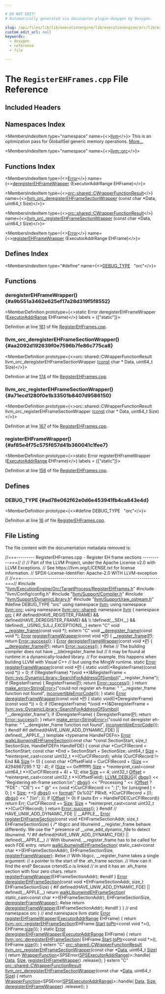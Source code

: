 ```yaml
---

# DO NOT EDIT!
# Automatically generated via docusaurus-plugin-doxygen by Doxygen.

slug: /api/files/lib/lib/executionengine/lib/executionengine/orc/lib/executionengine/orc/targetprocess/registerehframes-cpp
custom_edit_url: null
keywords:
  - doxygen
  - reference
  - file

---
```





# The `RegisterEHFrames.cpp` File Reference

<DoxygenPage pluginConfig={pluginConfig}>



## Included Headers

<IncludesList>
<IncludesListItem
  filePath="llvm/ExecutionEngine/Orc/TargetProcess/RegisterEHFrames.h"
  permalink="/docs/api/files/include/include/llvm/include/llvm/executionengine/include/llvm/executionengine/orc/include/llvm/executionengine/orc/targetprocess/registerehframes-h"
  isLocal="true" />
<IncludesListItem
  filePath="llvm/Config/config.h"
  permalink=""
  isLocal="true" />
<IncludesListItem
  filePath="llvm/Support/Compiler.h"
  permalink="/docs/api/files/include/include/llvm/include/llvm/support/compiler-h"
  isLocal="true" />
<IncludesListItem
  filePath="llvm/Support/DynamicLibrary.h"
  permalink="/docs/api/files/include/include/llvm/include/llvm/support/dynamiclibrary-h"
  isLocal="true" />
<IncludesListItem
  filePath="llvm/Support/raw_ostream.h"
  permalink="/docs/api/files/include/include/llvm/include/llvm/support/raw-ostream-h"
  isLocal="true" />
</IncludesList>

## Namespaces Index

<MembersIndex>

<MembersIndexItem
  type="namespace"
  name={<><a href="/docs/api/namespaces/llvm">llvm</a></>}>
This is an optimization pass for GlobalISel generic memory operations. <a href="/docs/api/namespaces/llvm/#details">More...</a>
</MembersIndexItem>

<MembersIndexItem
  type="namespace"
  name={<><a href="/docs/api/namespaces/llvm/orc">llvm::orc</a></>}>
</MembersIndexItem>

</MembersIndex>

## Functions Index

<MembersIndex>

<MembersIndexItem
  type={<><a href="/docs/api/classes/llvm/error">Error</a></>}
  name={<><a href="#a9b551a3462e625ef17a28d319f5f8552">deregisterEHFrameWrapper</a> (ExecutorAddrRange EHFrame)</>}>
</MembersIndexItem>

<MembersIndexItem
  type={<><a href="/docs/api/structs/llvm/orc/shared/cwrapperfunctionresult">orc::shared::CWrapperFunctionResult</a></>}
  name={<><a href="#aa2092d192639f0e7596b7fe86c775ca8">llvm&#95;orc&#95;deregisterEHFrameSectionWrapper</a> (const char &#42;Data, uint64&#95;t Size)</>}>
</MembersIndexItem>

<MembersIndexItem
  type={<><a href="/docs/api/structs/llvm/orc/shared/cwrapperfunctionresult">orc::shared::CWrapperFunctionResult</a></>}
  name={<><a href="#a71ecd1280f0e1b33501b8407d9586150">llvm&#95;orc&#95;registerEHFrameSectionWrapper</a> (const char &#42;Data, uint64&#95;t Size)</>}>
</MembersIndexItem>

<MembersIndexItem
  type={<><a href="/docs/api/classes/llvm/error">Error</a></>}
  name={<><a href="#af85e4f75c575f657d41b360041c1fee7">registerEHFrameWrapper</a> (ExecutorAddrRange EHFrame)</>}>
</MembersIndexItem>

</MembersIndex>

## Defines Index

<MembersIndex>

<MembersIndexItem
  type="#define"
  name={<><a href="#ad78e062f62e0d6e453941fb4ca843e4d">DEBUG&#95;TYPE</a>&nbsp;&nbsp;&nbsp;&quot;orc&quot;</>}>
</MembersIndexItem>

</MembersIndex>


<SectionDefinition>

## Functions

### deregisterEHFrameWrapper() {#a9b551a3462e625ef17a28d319f5f8552}

<MemberDefinition
  prototype={<>static Error deregisterEHFrameWrapper (<a href="/docs/api/structs/llvm/orc/executoraddrrange">ExecutorAddrRange</a> EHFrame)</>}
  labels = {["static"]}>

Definition at line <a href="#l00161">161</a> of file <a href="/docs/api/files/lib/lib/executionengine/lib/executionengine/orc/lib/executionengine/orc/targetprocess/registerehframes-cpp">RegisterEHFrames.cpp</a>.
</MemberDefinition>

### llvm&#95;orc&#95;deregisterEHFrameSectionWrapper() {#aa2092d192639f0e7596b7fe86c775ca8}

<MemberDefinition
  prototype={<>orc::shared::CWrapperFunctionResult llvm&#95;orc&#95;deregisterEHFrameSectionWrapper (<a href="/docs/api/files/lib/lib/target/lib/target/aarch64/aarch64promoteconstant-cpp/#a90f8350fecae261c25be85d38b451bff">const</a> char &#42; Data, uint64&#95;t Size)</>}>

Definition at line <a href="#l00174">174</a> of file <a href="/docs/api/files/lib/lib/executionengine/lib/executionengine/orc/lib/executionengine/orc/targetprocess/registerehframes-cpp">RegisterEHFrames.cpp</a>.
</MemberDefinition>

### llvm&#95;orc&#95;registerEHFrameSectionWrapper() {#a71ecd1280f0e1b33501b8407d9586150}

<MemberDefinition
  prototype={<>orc::shared::CWrapperFunctionResult llvm&#95;orc&#95;registerEHFrameSectionWrapper (<a href="/docs/api/files/lib/lib/target/lib/target/aarch64/aarch64promoteconstant-cpp/#a90f8350fecae261c25be85d38b451bff">const</a> char &#42; Data, uint64&#95;t Size)</>}>

Definition at line <a href="#l00167">167</a> of file <a href="/docs/api/files/lib/lib/executionengine/lib/executionengine/orc/lib/executionengine/orc/targetprocess/registerehframes-cpp">RegisterEHFrames.cpp</a>.
</MemberDefinition>

### registerEHFrameWrapper() {#af85e4f75c575f657d41b360041c1fee7}

<MemberDefinition
  prototype={<>static Error registerEHFrameWrapper (<a href="/docs/api/structs/llvm/orc/executoraddrrange">ExecutorAddrRange</a> EHFrame)</>}
  labels = {["static"]}>

Definition at line <a href="#l00156">156</a> of file <a href="/docs/api/files/lib/lib/executionengine/lib/executionengine/orc/lib/executionengine/orc/targetprocess/registerehframes-cpp">RegisterEHFrames.cpp</a>.
</MemberDefinition>

</SectionDefinition>

<SectionDefinition>

## Defines

### DEBUG&#95;TYPE {#ad78e062f62e0d6e453941fb4ca843e4d}

<MemberDefinition
  prototype={<>#define DEBUG&#95;TYPE&nbsp;&nbsp;&nbsp;&quot;orc&quot;</>}>

Definition at line <a href="#l00016">16</a> of file <a href="/docs/api/files/lib/lib/executionengine/lib/executionengine/orc/lib/executionengine/orc/targetprocess/registerehframes-cpp">RegisterEHFrames.cpp</a>.
</MemberDefinition>

</SectionDefinition>

## File Listing

The file content with the documentation metadata removed is:

<ProgramListing>

<Link id="l00001" /><CodeLine lineNumber="1"><Highlight kind="comment">//===--------- RegisterEHFrames.cpp - Register EH frame sections ----------===//</Highlight><Highlight kind="normal"></Highlight></CodeLine>
<Link id="l00002" /><CodeLine lineNumber="2"><Highlight kind="normal"></Highlight><Highlight kind="comment">//</Highlight><Highlight kind="normal"></Highlight></CodeLine>
<Link id="l00003" /><CodeLine lineNumber="3"><Highlight kind="normal"></Highlight><Highlight kind="comment">// Part of the LLVM Project, under the Apache License v2.0 with LLVM Exceptions.</Highlight><Highlight kind="normal"></Highlight></CodeLine>
<Link id="l00004" /><CodeLine lineNumber="4"><Highlight kind="normal"></Highlight><Highlight kind="comment">// See https://llvm.org/LICENSE.txt for license information.</Highlight><Highlight kind="normal"></Highlight></CodeLine>
<Link id="l00005" /><CodeLine lineNumber="5"><Highlight kind="normal"></Highlight><Highlight kind="comment">// SPDX-License-Identifier: Apache-2.0 WITH LLVM-exception</Highlight><Highlight kind="normal"></Highlight></CodeLine>
<Link id="l00006" /><CodeLine lineNumber="6"><Highlight kind="normal"></Highlight><Highlight kind="comment">//</Highlight><Highlight kind="normal"></Highlight></CodeLine>
<Link id="l00007" /><CodeLine lineNumber="7"><Highlight kind="normal"></Highlight><Highlight kind="comment">//===----------------------------------------------------------------------===//</Highlight><Highlight kind="normal"></Highlight></CodeLine>
<Link id="l00008" /><CodeLine lineNumber="8"><Highlight kind="normal"></Highlight></CodeLine>
<Link id="l00009" /><CodeLine lineNumber="9"><Highlight kind="normal"></Highlight><Highlight kind="preprocessor">#include &quot;<a href="/docs/api/files/include/include/llvm/include/llvm/executionengine/include/llvm/executionengine/orc/include/llvm/executionengine/orc/targetprocess/registerehframes-h">llvm/ExecutionEngine/Orc/TargetProcess/RegisterEHFrames.h</a>&quot;</Highlight><Highlight kind="normal"></Highlight></CodeLine>
<Link id="l00010" /><CodeLine lineNumber="10"><Highlight kind="normal"></Highlight></CodeLine>
<Link id="l00011" /><CodeLine lineNumber="11"><Highlight kind="normal"></Highlight><Highlight kind="preprocessor">#include &quot;llvm/Config/config.h&quot;</Highlight><Highlight kind="normal"></Highlight></CodeLine>
<Link id="l00012" /><CodeLine lineNumber="12"><Highlight kind="normal"></Highlight><Highlight kind="preprocessor">#include &quot;<a href="/docs/api/files/include/include/llvm/include/llvm/support/compiler-h">llvm/Support/Compiler.h</a>&quot;</Highlight><Highlight kind="normal"></Highlight></CodeLine>
<Link id="l00013" /><CodeLine lineNumber="13"><Highlight kind="normal"></Highlight><Highlight kind="preprocessor">#include &quot;<a href="/docs/api/files/include/include/llvm/include/llvm/support/dynamiclibrary-h">llvm/Support/DynamicLibrary.h</a>&quot;</Highlight><Highlight kind="normal"></Highlight></CodeLine>
<Link id="l00014" /><CodeLine lineNumber="14"><Highlight kind="normal"></Highlight><Highlight kind="preprocessor">#include &quot;<a href="/docs/api/files/include/include/llvm/include/llvm/support/raw-ostream-h">llvm/Support/raw&#95;ostream.h</a>&quot;</Highlight><Highlight kind="normal"></Highlight></CodeLine>
<Link id="l00015" /><CodeLine lineNumber="15"><Highlight kind="normal"></Highlight></CodeLine>
<Link id="l00016" /><CodeLine lineNumber="16" lineLink="#ad78e062f62e0d6e453941fb4ca843e4d"><Highlight kind="normal"></Highlight><Highlight kind="preprocessor">#define DEBUG&#95;TYPE &quot;orc&quot;</Highlight><Highlight kind="normal"></Highlight></CodeLine>
<Link id="l00017" /><CodeLine lineNumber="17"><Highlight kind="normal"></Highlight></CodeLine>
<Link id="l00018" /><CodeLine lineNumber="18"><Highlight kind="normal"></Highlight><Highlight kind="keyword">using namespace </Highlight><Highlight kind="normal"><a href="/docs/api/namespaces/llvm">llvm</a>;</Highlight></CodeLine>
<Link id="l00019" /><CodeLine lineNumber="19"><Highlight kind="normal"></Highlight><Highlight kind="keyword">using namespace </Highlight><Highlight kind="normal"><a href="/docs/api/namespaces/llvm/orc">llvm::orc</a>;</Highlight></CodeLine>
<Link id="l00020" /><CodeLine lineNumber="20"><Highlight kind="normal"></Highlight><Highlight kind="keyword">using namespace </Highlight><Highlight kind="normal"><a href="/docs/api/namespaces/llvm/orc/shared">llvm::orc::shared</a>;</Highlight></CodeLine>
<Link id="l00021" /><CodeLine lineNumber="21"><Highlight kind="normal"></Highlight></CodeLine>
<Link id="l00022" /><CodeLine lineNumber="22"><Highlight kind="normal"></Highlight><Highlight kind="keyword">namespace </Highlight><Highlight kind="normal"><a href="/docs/api/namespaces/llvm">llvm</a> &#123;</Highlight></CodeLine>
<Link id="l00023" /><CodeLine lineNumber="23"><Highlight kind="normal"></Highlight><Highlight kind="keyword">namespace </Highlight><Highlight kind="normal"><a href="/docs/api/namespaces/llvm/orc">orc</a> &#123;</Highlight></CodeLine>
<Link id="l00024" /><CodeLine lineNumber="24"><Highlight kind="normal"></Highlight></CodeLine>
<Link id="l00025" /><CodeLine lineNumber="25"><Highlight kind="normal"></Highlight><Highlight kind="preprocessor">#if defined(HAVE&#95;REGISTER&#95;FRAME) &amp;&amp; defined(HAVE&#95;DEREGISTER&#95;FRAME) &amp;&amp;          \\</Highlight></CodeLine>
<Link id="l00026" /><CodeLine lineNumber="26"><Highlight kind="preprocessor">    !defined(&#95;&#95;SEH&#95;&#95;) &amp;&amp; !defined(&#95;&#95;USING&#95;SJLJ&#95;EXCEPTIONS&#95;&#95;)</Highlight><Highlight kind="normal"></Highlight></CodeLine>
<Link id="l00027" /><CodeLine lineNumber="27"><Highlight kind="normal"></Highlight></CodeLine>
<Link id="l00028" /><CodeLine lineNumber="28" lineLink="/docs/api/namespaces/llvm/orc/#abdc9f2920f7f6073bba2802ca623a60a"><Highlight kind="normal"></Highlight><Highlight kind="keyword">extern</Highlight><Highlight kind="normal"> </Highlight><Highlight kind="stringliteral">&quot;C&quot;</Highlight><Highlight kind="normal"> </Highlight><Highlight kind="keywordtype">void</Highlight><Highlight kind="normal"> <a href="/docs/api/namespaces/llvm/orc/#abdc9f2920f7f6073bba2802ca623a60a">&#95;&#95;register&#95;frame</a>(</Highlight><Highlight kind="keyword">const</Highlight><Highlight kind="normal"> </Highlight><Highlight kind="keywordtype">void</Highlight><Highlight kind="normal"> &#42;);</Highlight></CodeLine>
<Link id="l00029" /><CodeLine lineNumber="29" lineLink="/docs/api/namespaces/llvm/orc/#a4d6128f82443a98e5457c0aec5a5965a"><Highlight kind="normal"></Highlight><Highlight kind="keyword">extern</Highlight><Highlight kind="normal"> </Highlight><Highlight kind="stringliteral">&quot;C&quot;</Highlight><Highlight kind="normal"> </Highlight><Highlight kind="keywordtype">void</Highlight><Highlight kind="normal"> <a href="/docs/api/namespaces/llvm/orc/#a4d6128f82443a98e5457c0aec5a5965a">&#95;&#95;deregister&#95;frame</a>(</Highlight><Highlight kind="keyword">const</Highlight><Highlight kind="normal"> </Highlight><Highlight kind="keywordtype">void</Highlight><Highlight kind="normal"> &#42;);</Highlight></CodeLine>
<Link id="l00030" /><CodeLine lineNumber="30"><Highlight kind="normal"></Highlight></CodeLine>
<Link id="l00031" /><CodeLine lineNumber="31" lineLink="/docs/api/namespaces/llvm/orc/#a12f4e6d052ec7149056449a4476d6e0d"><Highlight kind="normal"><a href="/docs/api/classes/llvm/error">Error</a> <a href="/docs/api/namespaces/llvm/orc/#a12f4e6d052ec7149056449a4476d6e0d">registerFrameWrapper</a>(</Highlight><Highlight kind="keyword">const</Highlight><Highlight kind="normal"> </Highlight><Highlight kind="keywordtype">void</Highlight><Highlight kind="normal"> &#42;<a href="/docs/api/files/lib/lib/option/option-cpp/#a04665169063c8ca1f2ea96c27fc7c2b2">P</a>) &#123;</Highlight></CodeLine>
<Link id="l00032" /><CodeLine lineNumber="32"><Highlight kind="normal">  <a href="/docs/api/namespaces/llvm/orc/#abdc9f2920f7f6073bba2802ca623a60a">&#95;&#95;register&#95;frame</a>(<a href="/docs/api/files/lib/lib/option/option-cpp/#a04665169063c8ca1f2ea96c27fc7c2b2">P</a>);</Highlight></CodeLine>
<Link id="l00033" /><CodeLine lineNumber="33"><Highlight kind="normal">  </Highlight><Highlight kind="keywordflow">return</Highlight><Highlight kind="normal"> <a href="/docs/api/classes/llvm/error/#a4dfd0813c3d0e0a30439b5a3e9196b59">Error::success</a>();</Highlight></CodeLine>
<Link id="l00034" /><CodeLine lineNumber="34"><Highlight kind="normal">&#125;</Highlight></CodeLine>
<Link id="l00035" /><CodeLine lineNumber="35"><Highlight kind="normal"></Highlight></CodeLine>
<Link id="l00036" /><CodeLine lineNumber="36" lineLink="/docs/api/namespaces/llvm/orc/#ac8aa9bd7dd3e90caa3b167ee0e2f736b"><Highlight kind="normal"><a href="/docs/api/classes/llvm/error">Error</a> <a href="/docs/api/namespaces/llvm/orc/#ac8aa9bd7dd3e90caa3b167ee0e2f736b">deregisterFrameWrapper</a>(</Highlight><Highlight kind="keyword">const</Highlight><Highlight kind="normal"> </Highlight><Highlight kind="keywordtype">void</Highlight><Highlight kind="normal"> &#42;<a href="/docs/api/files/lib/lib/option/option-cpp/#a04665169063c8ca1f2ea96c27fc7c2b2">P</a>) &#123;</Highlight></CodeLine>
<Link id="l00037" /><CodeLine lineNumber="37"><Highlight kind="normal">  <a href="/docs/api/namespaces/llvm/orc/#a4d6128f82443a98e5457c0aec5a5965a">&#95;&#95;deregister&#95;frame</a>(<a href="/docs/api/files/lib/lib/option/option-cpp/#a04665169063c8ca1f2ea96c27fc7c2b2">P</a>);</Highlight></CodeLine>
<Link id="l00038" /><CodeLine lineNumber="38"><Highlight kind="normal">  </Highlight><Highlight kind="keywordflow">return</Highlight><Highlight kind="normal"> <a href="/docs/api/classes/llvm/error/#a4dfd0813c3d0e0a30439b5a3e9196b59">Error::success</a>();</Highlight></CodeLine>
<Link id="l00039" /><CodeLine lineNumber="39"><Highlight kind="normal">&#125;</Highlight></CodeLine>
<Link id="l00040" /><CodeLine lineNumber="40"><Highlight kind="normal"></Highlight></CodeLine>
<Link id="l00041" /><CodeLine lineNumber="41"><Highlight kind="normal"></Highlight><Highlight kind="preprocessor">#else</Highlight><Highlight kind="normal"></Highlight></CodeLine>
<Link id="l00042" /><CodeLine lineNumber="42"><Highlight kind="normal"></Highlight></CodeLine>
<Link id="l00043" /><CodeLine lineNumber="43"><Highlight kind="normal"></Highlight><Highlight kind="comment">// The building compiler does not have &#95;&#95;(de)register&#95;frame but</Highlight><Highlight kind="normal"></Highlight></CodeLine>
<Link id="l00044" /><CodeLine lineNumber="44"><Highlight kind="normal"></Highlight><Highlight kind="comment">// it may be found at runtime in a dynamically-loaded library.</Highlight><Highlight kind="normal"></Highlight></CodeLine>
<Link id="l00045" /><CodeLine lineNumber="45"><Highlight kind="normal"></Highlight><Highlight kind="comment">// For example, this happens when building LLVM with Visual C++</Highlight><Highlight kind="normal"></Highlight></CodeLine>
<Link id="l00046" /><CodeLine lineNumber="46"><Highlight kind="normal"></Highlight><Highlight kind="comment">// but using the MingW runtime.</Highlight><Highlight kind="normal"></Highlight></CodeLine>
<Link id="l00047" /><CodeLine lineNumber="47"><Highlight kind="normal"></Highlight><Highlight kind="keyword">static</Highlight><Highlight kind="normal"> <a href="/docs/api/classes/llvm/error">Error</a> <a href="/docs/api/namespaces/llvm/orc/#a12f4e6d052ec7149056449a4476d6e0d">registerFrameWrapper</a>(</Highlight><Highlight kind="keyword">const</Highlight><Highlight kind="normal"> </Highlight><Highlight kind="keywordtype">void</Highlight><Highlight kind="normal"> &#42;<a href="/docs/api/files/lib/lib/option/option-cpp/#a04665169063c8ca1f2ea96c27fc7c2b2">P</a>) &#123;</Highlight></CodeLine>
<Link id="l00048" /><CodeLine lineNumber="48"><Highlight kind="normal">  </Highlight><Highlight kind="keyword">static</Highlight><Highlight kind="normal"> void((&#42;RegisterFrame)(</Highlight><Highlight kind="keyword">const</Highlight><Highlight kind="normal"> </Highlight><Highlight kind="keywordtype">void</Highlight><Highlight kind="normal"> &#42;)) = 0;</Highlight></CodeLine>
<Link id="l00049" /><CodeLine lineNumber="49"><Highlight kind="normal"></Highlight></CodeLine>
<Link id="l00050" /><CodeLine lineNumber="50"><Highlight kind="normal">  </Highlight><Highlight kind="keywordflow">if</Highlight><Highlight kind="normal"> (!RegisterFrame)</Highlight></CodeLine>
<Link id="l00051" /><CodeLine lineNumber="51"><Highlight kind="normal">    &#42;(</Highlight><Highlight kind="keywordtype">void</Highlight><Highlight kind="normal"> &#42;&#42;)&amp;RegisterFrame =</Highlight></CodeLine>
<Link id="l00052" /><CodeLine lineNumber="52"><Highlight kind="normal">        <a href="/docs/api/classes/llvm/sys/dynamiclibrary/#ae003d16a33e81b88943d3e3aa179fcc4">llvm::sys::DynamicLibrary::SearchForAddressOfSymbol</a>(</Highlight><Highlight kind="stringliteral">&quot;&#95;&#95;register&#95;frame&quot;</Highlight><Highlight kind="normal">);</Highlight></CodeLine>
<Link id="l00053" /><CodeLine lineNumber="53"><Highlight kind="normal"></Highlight></CodeLine>
<Link id="l00054" /><CodeLine lineNumber="54"><Highlight kind="normal">  </Highlight><Highlight kind="keywordflow">if</Highlight><Highlight kind="normal"> (RegisterFrame) &#123;</Highlight></CodeLine>
<Link id="l00055" /><CodeLine lineNumber="55"><Highlight kind="normal">    RegisterFrame(<a href="/docs/api/files/lib/lib/option/option-cpp/#a04665169063c8ca1f2ea96c27fc7c2b2">P</a>);</Highlight></CodeLine>
<Link id="l00056" /><CodeLine lineNumber="56"><Highlight kind="normal">    </Highlight><Highlight kind="keywordflow">return</Highlight><Highlight kind="normal"> <a href="/docs/api/classes/llvm/error/#a4dfd0813c3d0e0a30439b5a3e9196b59">Error::success</a>();</Highlight></CodeLine>
<Link id="l00057" /><CodeLine lineNumber="57"><Highlight kind="normal">  &#125;</Highlight></CodeLine>
<Link id="l00058" /><CodeLine lineNumber="58"><Highlight kind="normal"></Highlight></CodeLine>
<Link id="l00059" /><CodeLine lineNumber="59"><Highlight kind="normal">  </Highlight><Highlight kind="keywordflow">return</Highlight><Highlight kind="normal"> <a href="/docs/api/namespaces/llvm/#a9999bd897fc8a1648bd69b36fee2d357">make&#95;error&lt;StringError&gt;</a>(</Highlight><Highlight kind="stringliteral">&quot;could not register eh-frame: &quot;</Highlight><Highlight kind="normal"></Highlight></CodeLine>
<Link id="l00060" /><CodeLine lineNumber="60"><Highlight kind="normal">                                 </Highlight><Highlight kind="stringliteral">&quot;&#95;&#95;register&#95;frame function not found&quot;</Highlight><Highlight kind="normal">,</Highlight></CodeLine>
<Link id="l00061" /><CodeLine lineNumber="61"><Highlight kind="normal">                                 <a href="/docs/api/namespaces/llvm/#a2b43c21951d0948b34bcf7019949032d">inconvertibleErrorCode</a>());</Highlight></CodeLine>
<Link id="l00062" /><CodeLine lineNumber="62"><Highlight kind="normal">&#125;</Highlight></CodeLine>
<Link id="l00063" /><CodeLine lineNumber="63"><Highlight kind="normal"></Highlight></CodeLine>
<Link id="l00064" /><CodeLine lineNumber="64"><Highlight kind="normal"></Highlight><Highlight kind="keyword">static</Highlight><Highlight kind="normal"> <a href="/docs/api/namespaces/llvm/#ac226f3d2b9ca090171a8e0a8cb92c343a902b0d55fddef6f8d651fe1035b7d4bd">Error</a> <a href="/docs/api/namespaces/llvm/orc/#ac8aa9bd7dd3e90caa3b167ee0e2f736b">deregisterFrameWrapper</a>(</Highlight><Highlight kind="keyword">const</Highlight><Highlight kind="normal"> </Highlight><Highlight kind="keywordtype">void</Highlight><Highlight kind="normal"> &#42;<a href="/docs/api/files/lib/lib/option/option-cpp/#a04665169063c8ca1f2ea96c27fc7c2b2">P</a>) &#123;</Highlight></CodeLine>
<Link id="l00065" /><CodeLine lineNumber="65"><Highlight kind="normal">  </Highlight><Highlight kind="keyword">static</Highlight><Highlight kind="normal"> void((&#42;DeregisterFrame)(</Highlight><Highlight kind="keyword">const</Highlight><Highlight kind="normal"> </Highlight><Highlight kind="keywordtype">void</Highlight><Highlight kind="normal"> &#42;)) = 0;</Highlight></CodeLine>
<Link id="l00066" /><CodeLine lineNumber="66"><Highlight kind="normal"></Highlight></CodeLine>
<Link id="l00067" /><CodeLine lineNumber="67"><Highlight kind="normal">  </Highlight><Highlight kind="keywordflow">if</Highlight><Highlight kind="normal"> (!DeregisterFrame)</Highlight></CodeLine>
<Link id="l00068" /><CodeLine lineNumber="68"><Highlight kind="normal">    &#42;(</Highlight><Highlight kind="keywordtype">void</Highlight><Highlight kind="normal"> &#42;&#42;)&amp;DeregisterFrame =</Highlight></CodeLine>
<Link id="l00069" /><CodeLine lineNumber="69"><Highlight kind="normal">        <a href="/docs/api/classes/llvm/sys/dynamiclibrary/#ae003d16a33e81b88943d3e3aa179fcc4">llvm::sys::DynamicLibrary::SearchForAddressOfSymbol</a>(</Highlight></CodeLine>
<Link id="l00070" /><CodeLine lineNumber="70"><Highlight kind="normal">            </Highlight><Highlight kind="stringliteral">&quot;&#95;&#95;deregister&#95;frame&quot;</Highlight><Highlight kind="normal">);</Highlight></CodeLine>
<Link id="l00071" /><CodeLine lineNumber="71"><Highlight kind="normal"></Highlight></CodeLine>
<Link id="l00072" /><CodeLine lineNumber="72"><Highlight kind="normal">  </Highlight><Highlight kind="keywordflow">if</Highlight><Highlight kind="normal"> (DeregisterFrame) &#123;</Highlight></CodeLine>
<Link id="l00073" /><CodeLine lineNumber="73"><Highlight kind="normal">    DeregisterFrame(<a href="/docs/api/files/lib/lib/option/option-cpp/#a04665169063c8ca1f2ea96c27fc7c2b2">P</a>);</Highlight></CodeLine>
<Link id="l00074" /><CodeLine lineNumber="74"><Highlight kind="normal">    </Highlight><Highlight kind="keywordflow">return</Highlight><Highlight kind="normal"> <a href="/docs/api/classes/llvm/error/#a4dfd0813c3d0e0a30439b5a3e9196b59">Error::success</a>();</Highlight></CodeLine>
<Link id="l00075" /><CodeLine lineNumber="75"><Highlight kind="normal">  &#125;</Highlight></CodeLine>
<Link id="l00076" /><CodeLine lineNumber="76"><Highlight kind="normal"></Highlight></CodeLine>
<Link id="l00077" /><CodeLine lineNumber="77"><Highlight kind="normal">  </Highlight><Highlight kind="keywordflow">return</Highlight><Highlight kind="normal"> <a href="/docs/api/namespaces/llvm/#a9999bd897fc8a1648bd69b36fee2d357">make&#95;error&lt;StringError&gt;</a>(</Highlight><Highlight kind="stringliteral">&quot;could not deregister eh-frame: &quot;</Highlight><Highlight kind="normal"></Highlight></CodeLine>
<Link id="l00078" /><CodeLine lineNumber="78"><Highlight kind="normal">                                 </Highlight><Highlight kind="stringliteral">&quot;&#95;&#95;deregister&#95;frame function not found&quot;</Highlight><Highlight kind="normal">,</Highlight></CodeLine>
<Link id="l00079" /><CodeLine lineNumber="79"><Highlight kind="normal">                                 <a href="/docs/api/namespaces/llvm/#a2b43c21951d0948b34bcf7019949032d">inconvertibleErrorCode</a>());</Highlight></CodeLine>
<Link id="l00080" /><CodeLine lineNumber="80"><Highlight kind="normal">&#125;</Highlight></CodeLine>
<Link id="l00081" /><CodeLine lineNumber="81"><Highlight kind="normal"></Highlight><Highlight kind="preprocessor">#endif</Highlight><Highlight kind="normal"></Highlight></CodeLine>
<Link id="l00082" /><CodeLine lineNumber="82"><Highlight kind="normal"></Highlight></CodeLine>
<Link id="l00083" /><CodeLine lineNumber="83"><Highlight kind="normal"></Highlight><Highlight kind="preprocessor">#if defined(HAVE&#95;UNW&#95;ADD&#95;DYNAMIC&#95;FDE) || defined(&#95;&#95;APPLE&#95;&#95;)</Highlight><Highlight kind="normal"></Highlight></CodeLine>
<Link id="l00084" /><CodeLine lineNumber="84"><Highlight kind="normal"></Highlight></CodeLine>
<Link id="l00085" /><CodeLine lineNumber="85"><Highlight kind="normal"></Highlight><Highlight kind="keyword">template</Highlight><Highlight kind="normal"> &lt;</Highlight><Highlight kind="keyword">typename</Highlight><Highlight kind="normal"> HandleFDEFn&gt;</Highlight></CodeLine>
<Link id="l00086" /><CodeLine lineNumber="86" lineLink="/docs/api/namespaces/llvm/orc/#aec780866abec43baa4de787a2b8aa4fa"><Highlight kind="normal"><a href="/docs/api/classes/llvm/error">Error</a> <a href="/docs/api/namespaces/llvm/orc/#aec780866abec43baa4de787a2b8aa4fa">walkLibunwindEHFrameSection</a>(</Highlight><Highlight kind="keyword">const</Highlight><Highlight kind="normal"> </Highlight><Highlight kind="keywordtype">char</Highlight><Highlight kind="normal"> &#42;</Highlight><Highlight kind="keyword">const</Highlight><Highlight kind="normal"> SectionStart,</Highlight></CodeLine>
<Link id="l00087" /><CodeLine lineNumber="87"><Highlight kind="normal">                                  </Highlight><Highlight kind="keywordtype">size&#95;t</Highlight><Highlight kind="normal"> SectionSize, HandleFDEFn HandleFDE) &#123;</Highlight></CodeLine>
<Link id="l00088" /><CodeLine lineNumber="88"><Highlight kind="normal">  </Highlight><Highlight kind="keyword">const</Highlight><Highlight kind="normal"> </Highlight><Highlight kind="keywordtype">char</Highlight><Highlight kind="normal"> &#42;CurCFIRecord = SectionStart;</Highlight></CodeLine>
<Link id="l00089" /><CodeLine lineNumber="89"><Highlight kind="normal">  </Highlight><Highlight kind="keyword">const</Highlight><Highlight kind="normal"> </Highlight><Highlight kind="keywordtype">char</Highlight><Highlight kind="normal"> &#42;End = SectionStart + SectionSize;</Highlight></CodeLine>
<Link id="l00090" /><CodeLine lineNumber="90"><Highlight kind="normal">  uint64&#95;t <a href="/docs/api/files/lib/lib/analysis/inlineorder-cpp/#a7ee6f0cb51c3b9056199e9a0001fe8c3a6f6cb72d544962fa333e2e34ce64f719">Size</a> = &#42;</Highlight><Highlight kind="keyword">reinterpret&#95;cast&lt;</Highlight><Highlight kind="keyword">const </Highlight><Highlight kind="normal">uint32&#95;t &#42;</Highlight><Highlight kind="keyword">&gt;</Highlight><Highlight kind="normal">(CurCFIRecord);</Highlight></CodeLine>
<Link id="l00091" /><CodeLine lineNumber="91"><Highlight kind="normal"></Highlight></CodeLine>
<Link id="l00092" /><CodeLine lineNumber="92"><Highlight kind="normal">  </Highlight><Highlight kind="keywordflow">while</Highlight><Highlight kind="normal"> (CurCFIRecord != End &amp;&amp; <a href="/docs/api/files/lib/lib/analysis/inlineorder-cpp/#a7ee6f0cb51c3b9056199e9a0001fe8c3a6f6cb72d544962fa333e2e34ce64f719">Size</a> != 0) &#123;</Highlight></CodeLine>
<Link id="l00093" /><CodeLine lineNumber="93"><Highlight kind="normal">    </Highlight><Highlight kind="keyword">const</Highlight><Highlight kind="normal"> </Highlight><Highlight kind="keywordtype">char</Highlight><Highlight kind="normal"> &#42;OffsetField = CurCFIRecord + (<a href="/docs/api/files/lib/lib/analysis/inlineorder-cpp/#a7ee6f0cb51c3b9056199e9a0001fe8c3a6f6cb72d544962fa333e2e34ce64f719">Size</a> == 4294967295 ? 12 : 4);</Highlight></CodeLine>
<Link id="l00094" /><CodeLine lineNumber="94"><Highlight kind="normal">    </Highlight><Highlight kind="keywordflow">if</Highlight><Highlight kind="normal"> (<a href="/docs/api/files/lib/lib/analysis/inlineorder-cpp/#a7ee6f0cb51c3b9056199e9a0001fe8c3a6f6cb72d544962fa333e2e34ce64f719">Size</a> == 0xffffffff)</Highlight></CodeLine>
<Link id="l00095" /><CodeLine lineNumber="95"><Highlight kind="normal">      <a href="/docs/api/files/lib/lib/analysis/inlineorder-cpp/#a7ee6f0cb51c3b9056199e9a0001fe8c3a6f6cb72d544962fa333e2e34ce64f719">Size</a> = &#42;</Highlight><Highlight kind="keyword">reinterpret&#95;cast&lt;</Highlight><Highlight kind="keyword">const </Highlight><Highlight kind="normal">uint64&#95;t &#42;</Highlight><Highlight kind="keyword">&gt;</Highlight><Highlight kind="normal">(CurCFIRecord + 4) + 12;</Highlight></CodeLine>
<Link id="l00096" /><CodeLine lineNumber="96"><Highlight kind="normal">    </Highlight><Highlight kind="keywordflow">else</Highlight><Highlight kind="normal"></Highlight></CodeLine>
<Link id="l00097" /><CodeLine lineNumber="97"><Highlight kind="normal">      <a href="/docs/api/files/lib/lib/analysis/inlineorder-cpp/#a7ee6f0cb51c3b9056199e9a0001fe8c3a6f6cb72d544962fa333e2e34ce64f719">Size</a> += 4;</Highlight></CodeLine>
<Link id="l00098" /><CodeLine lineNumber="98"><Highlight kind="normal">    uint32&#95;t <a href="/docs/api/namespaces/llvm/#a05f5b9a11bdcc5feba62899f95dcf878a3134224cba2545bc57954d3b072aebb4">Offset</a> = &#42;</Highlight><Highlight kind="keyword">reinterpret&#95;cast&lt;</Highlight><Highlight kind="keyword">const </Highlight><Highlight kind="normal">uint32&#95;t &#42;</Highlight><Highlight kind="keyword">&gt;</Highlight><Highlight kind="normal">(OffsetField);</Highlight></CodeLine>
<Link id="l00099" /><CodeLine lineNumber="99"><Highlight kind="normal"></Highlight></CodeLine>
<Link id="l00100" /><CodeLine lineNumber="100"><Highlight kind="normal">    <a href="/docs/api/files/include/include/llvm/include/llvm/support/debug-h/#a196897517069dda1bdb549e24468f7d7">LLVM&#95;DEBUG</a>(&#123;</Highlight></CodeLine>
<Link id="l00101" /><CodeLine lineNumber="101"><Highlight kind="normal">      <a href="/docs/api/namespaces/llvm/#a7c46c742c31be54870e2038048e6b391">dbgs</a>() &lt;&lt; </Highlight><Highlight kind="stringliteral">&quot;Registering eh-frame section:\\n&quot;</Highlight><Highlight kind="normal">;</Highlight></CodeLine>
<Link id="l00102" /><CodeLine lineNumber="102"><Highlight kind="normal">      <a href="/docs/api/namespaces/llvm/#a7c46c742c31be54870e2038048e6b391">dbgs</a>() &lt;&lt; </Highlight><Highlight kind="stringliteral">&quot;Processing &quot;</Highlight><Highlight kind="normal"> &lt;&lt; (<a href="/docs/api/namespaces/llvm/#a05f5b9a11bdcc5feba62899f95dcf878a3134224cba2545bc57954d3b072aebb4">Offset</a> ? </Highlight><Highlight kind="stringliteral">&quot;FDE&quot;</Highlight><Highlight kind="normal"> : </Highlight><Highlight kind="stringliteral">&quot;CIE&quot;</Highlight><Highlight kind="normal">) &lt;&lt; </Highlight><Highlight kind="stringliteral">&quot; @&quot;</Highlight><Highlight kind="normal"></Highlight></CodeLine>
<Link id="l00103" /><CodeLine lineNumber="103"><Highlight kind="normal">             &lt;&lt; (</Highlight><Highlight kind="keywordtype">void</Highlight><Highlight kind="normal"> &#42;)CurCFIRecord &lt;&lt; </Highlight><Highlight kind="stringliteral">&quot;: &#91;&quot;</Highlight><Highlight kind="normal">;</Highlight></CodeLine>
<Link id="l00104" /><CodeLine lineNumber="104"><Highlight kind="normal">      </Highlight><Highlight kind="keywordflow">for</Highlight><Highlight kind="normal"> (</Highlight><Highlight kind="keywordtype">unsigned</Highlight><Highlight kind="normal"> <a href="/docs/api/files/lib/lib/support/md5-cpp/#ac0eafdc9ee161b71e7af98af736952fd">I</a> = 0; <a href="/docs/api/files/lib/lib/support/md5-cpp/#ac0eafdc9ee161b71e7af98af736952fd">I</a> &lt; <a href="/docs/api/files/lib/lib/analysis/inlineorder-cpp/#a7ee6f0cb51c3b9056199e9a0001fe8c3a6f6cb72d544962fa333e2e34ce64f719">Size</a>; ++<a href="/docs/api/files/lib/lib/support/md5-cpp/#ac0eafdc9ee161b71e7af98af736952fd">I</a>)</Highlight></CodeLine>
<Link id="l00105" /><CodeLine lineNumber="105"><Highlight kind="normal">        <a href="/docs/api/namespaces/llvm/#a7c46c742c31be54870e2038048e6b391">dbgs</a>() &lt;&lt; <a href="/docs/api/namespaces/llvm/#a939bc2108d47080767f0c06ba56caec7">format</a>(</Highlight><Highlight kind="stringliteral">&quot; 0x%02&quot;</Highlight><Highlight kind="normal"> PRIx8, &#42;(CurCFIRecord + <a href="/docs/api/files/lib/lib/support/md5-cpp/#ac0eafdc9ee161b71e7af98af736952fd">I</a>));</Highlight></CodeLine>
<Link id="l00106" /><CodeLine lineNumber="106"><Highlight kind="normal">      <a href="/docs/api/namespaces/llvm/#a7c46c742c31be54870e2038048e6b391">dbgs</a>() &lt;&lt; </Highlight><Highlight kind="stringliteral">&quot; &#93;\\n&quot;</Highlight><Highlight kind="normal">;</Highlight></CodeLine>
<Link id="l00107" /><CodeLine lineNumber="107"><Highlight kind="normal">    &#125;);</Highlight></CodeLine>
<Link id="l00108" /><CodeLine lineNumber="108"><Highlight kind="normal"></Highlight></CodeLine>
<Link id="l00109" /><CodeLine lineNumber="109"><Highlight kind="normal">    </Highlight><Highlight kind="keywordflow">if</Highlight><Highlight kind="normal"> (<a href="/docs/api/namespaces/llvm/#a05f5b9a11bdcc5feba62899f95dcf878a3134224cba2545bc57954d3b072aebb4">Offset</a> != 0)</Highlight></CodeLine>
<Link id="l00110" /><CodeLine lineNumber="110"><Highlight kind="normal">      </Highlight><Highlight kind="keywordflow">if</Highlight><Highlight kind="normal"> (</Highlight><Highlight kind="keyword">auto</Highlight><Highlight kind="normal"> Err = HandleFDE(CurCFIRecord))</Highlight></CodeLine>
<Link id="l00111" /><CodeLine lineNumber="111"><Highlight kind="normal">        </Highlight><Highlight kind="keywordflow">return</Highlight><Highlight kind="normal"> Err;</Highlight></CodeLine>
<Link id="l00112" /><CodeLine lineNumber="112"><Highlight kind="normal"></Highlight></CodeLine>
<Link id="l00113" /><CodeLine lineNumber="113"><Highlight kind="normal">    CurCFIRecord += <a href="/docs/api/files/lib/lib/analysis/inlineorder-cpp/#a7ee6f0cb51c3b9056199e9a0001fe8c3a6f6cb72d544962fa333e2e34ce64f719">Size</a>;</Highlight></CodeLine>
<Link id="l00114" /><CodeLine lineNumber="114"><Highlight kind="normal"></Highlight></CodeLine>
<Link id="l00115" /><CodeLine lineNumber="115"><Highlight kind="normal">    <a href="/docs/api/files/lib/lib/analysis/inlineorder-cpp/#a7ee6f0cb51c3b9056199e9a0001fe8c3a6f6cb72d544962fa333e2e34ce64f719">Size</a> = &#42;</Highlight><Highlight kind="keyword">reinterpret&#95;cast&lt;</Highlight><Highlight kind="keyword">const </Highlight><Highlight kind="normal">uint32&#95;t &#42;</Highlight><Highlight kind="keyword">&gt;</Highlight><Highlight kind="normal">(CurCFIRecord);</Highlight></CodeLine>
<Link id="l00116" /><CodeLine lineNumber="116"><Highlight kind="normal">  &#125;</Highlight></CodeLine>
<Link id="l00117" /><CodeLine lineNumber="117"><Highlight kind="normal"></Highlight></CodeLine>
<Link id="l00118" /><CodeLine lineNumber="118"><Highlight kind="normal">  </Highlight><Highlight kind="keywordflow">return</Highlight><Highlight kind="normal"> <a href="/docs/api/classes/llvm/error/#a4dfd0813c3d0e0a30439b5a3e9196b59">Error::success</a>();</Highlight></CodeLine>
<Link id="l00119" /><CodeLine lineNumber="119"><Highlight kind="normal">&#125;</Highlight></CodeLine>
<Link id="l00120" /><CodeLine lineNumber="120"><Highlight kind="normal"></Highlight></CodeLine>
<Link id="l00121" /><CodeLine lineNumber="121"><Highlight kind="normal"></Highlight><Highlight kind="preprocessor">#endif </Highlight><Highlight kind="comment">// HAVE&#95;UNW&#95;ADD&#95;DYNAMIC&#95;FDE || &#95;&#95;APPLE&#95;&#95;</Highlight><Highlight kind="normal"></Highlight></CodeLine>
<Link id="l00122" /><CodeLine lineNumber="122"><Highlight kind="normal"></Highlight></CodeLine>
<Link id="l00123" /><CodeLine lineNumber="123" lineLink="/docs/api/namespaces/llvm/orc/#a52ae7001a942738095c0a5e25d45d386"><Highlight kind="normal"><a href="/docs/api/classes/llvm/error">Error</a> <a href="/docs/api/namespaces/llvm/orc/#a52ae7001a942738095c0a5e25d45d386">registerEHFrameSection</a>(</Highlight><Highlight kind="keyword">const</Highlight><Highlight kind="normal"> </Highlight><Highlight kind="keywordtype">void</Highlight><Highlight kind="normal"> &#42;EHFrameSectionAddr,</Highlight></CodeLine>
<Link id="l00124" /><CodeLine lineNumber="124"><Highlight kind="normal">                             </Highlight><Highlight kind="keywordtype">size&#95;t</Highlight><Highlight kind="normal"> EHFrameSectionSize) &#123;</Highlight></CodeLine>
<Link id="l00125" /><CodeLine lineNumber="125"><Highlight kind="normal">  </Highlight><Highlight kind="comment">/&#42; libgcc and libunwind &#95;&#95;register&#95;frame behave differently. We use the</Highlight></CodeLine>
<Link id="l00126" /><CodeLine lineNumber="126"><Highlight kind="comment">   &#42; presence of &#95;&#95;unw&#95;add&#95;dynamic&#95;fde to detect libunwind. &#42;/</Highlight><Highlight kind="normal"></Highlight></CodeLine>
<Link id="l00127" /><CodeLine lineNumber="127"><Highlight kind="normal"></Highlight><Highlight kind="preprocessor">#if defined(HAVE&#95;UNW&#95;ADD&#95;DYNAMIC&#95;FDE) || defined(&#95;&#95;APPLE&#95;&#95;)</Highlight><Highlight kind="normal"></Highlight></CodeLine>
<Link id="l00128" /><CodeLine lineNumber="128"><Highlight kind="normal">  </Highlight><Highlight kind="comment">// With libunwind, &#95;&#95;register&#95;frame has to be called for each FDE entry.</Highlight><Highlight kind="normal"></Highlight></CodeLine>
<Link id="l00129" /><CodeLine lineNumber="129"><Highlight kind="normal">  </Highlight><Highlight kind="keywordflow">return</Highlight><Highlight kind="normal"> <a href="/docs/api/namespaces/llvm/orc/#aec780866abec43baa4de787a2b8aa4fa">walkLibunwindEHFrameSection</a>(</Highlight></CodeLine>
<Link id="l00130" /><CodeLine lineNumber="130"><Highlight kind="normal">      </Highlight><Highlight kind="keyword">static&#95;cast&lt;</Highlight><Highlight kind="keyword">const </Highlight><Highlight kind="keywordtype">char</Highlight><Highlight kind="normal"> &#42;</Highlight><Highlight kind="keyword">&gt;</Highlight><Highlight kind="normal">(EHFrameSectionAddr), EHFrameSectionSize,</Highlight></CodeLine>
<Link id="l00131" /><CodeLine lineNumber="131"><Highlight kind="normal">      <a href="/docs/api/namespaces/llvm/orc/#a12f4e6d052ec7149056449a4476d6e0d">registerFrameWrapper</a>);</Highlight></CodeLine>
<Link id="l00132" /><CodeLine lineNumber="132"><Highlight kind="normal"></Highlight><Highlight kind="preprocessor">#else</Highlight><Highlight kind="normal"></Highlight></CodeLine>
<Link id="l00133" /><CodeLine lineNumber="133"><Highlight kind="normal">  </Highlight><Highlight kind="comment">// With libgcc, &#95;&#95;register&#95;frame takes a single argument:</Highlight><Highlight kind="normal"></Highlight></CodeLine>
<Link id="l00134" /><CodeLine lineNumber="134"><Highlight kind="normal">  </Highlight><Highlight kind="comment">// a pointer to the start of the .eh&#95;frame section.</Highlight><Highlight kind="normal"></Highlight></CodeLine>
<Link id="l00135" /><CodeLine lineNumber="135"><Highlight kind="normal"></Highlight></CodeLine>
<Link id="l00136" /><CodeLine lineNumber="136"><Highlight kind="normal">  </Highlight><Highlight kind="comment">// How can it find the end? Because crtendS.o is linked</Highlight><Highlight kind="normal"></Highlight></CodeLine>
<Link id="l00137" /><CodeLine lineNumber="137"><Highlight kind="normal">  </Highlight><Highlight kind="comment">// in and it has an .eh&#95;frame section with four zero chars.</Highlight><Highlight kind="normal"></Highlight></CodeLine>
<Link id="l00138" /><CodeLine lineNumber="138"><Highlight kind="normal">  </Highlight><Highlight kind="keywordflow">return</Highlight><Highlight kind="normal"> <a href="/docs/api/namespaces/llvm/orc/#a12f4e6d052ec7149056449a4476d6e0d">registerFrameWrapper</a>(EHFrameSectionAddr);</Highlight></CodeLine>
<Link id="l00139" /><CodeLine lineNumber="139"><Highlight kind="normal"></Highlight><Highlight kind="preprocessor">#endif</Highlight><Highlight kind="normal"></Highlight></CodeLine>
<Link id="l00140" /><CodeLine lineNumber="140"><Highlight kind="normal">&#125;</Highlight></CodeLine>
<Link id="l00141" /><CodeLine lineNumber="141"><Highlight kind="normal"></Highlight></CodeLine>
<Link id="l00142" /><CodeLine lineNumber="142" lineLink="/docs/api/namespaces/llvm/orc/#a47b18dc034063799b5233506f3345f1e"><Highlight kind="normal"><a href="/docs/api/classes/llvm/error">Error</a> <a href="/docs/api/namespaces/llvm/orc/#a47b18dc034063799b5233506f3345f1e">deregisterEHFrameSection</a>(</Highlight><Highlight kind="keyword">const</Highlight><Highlight kind="normal"> </Highlight><Highlight kind="keywordtype">void</Highlight><Highlight kind="normal"> &#42;EHFrameSectionAddr,</Highlight></CodeLine>
<Link id="l00143" /><CodeLine lineNumber="143"><Highlight kind="normal">                               </Highlight><Highlight kind="keywordtype">size&#95;t</Highlight><Highlight kind="normal"> EHFrameSectionSize) &#123;</Highlight></CodeLine>
<Link id="l00144" /><CodeLine lineNumber="144"><Highlight kind="normal"></Highlight><Highlight kind="preprocessor">#if defined(HAVE&#95;UNW&#95;ADD&#95;DYNAMIC&#95;FDE) || defined(&#95;&#95;APPLE&#95;&#95;)</Highlight><Highlight kind="normal"></Highlight></CodeLine>
<Link id="l00145" /><CodeLine lineNumber="145"><Highlight kind="normal">  </Highlight><Highlight kind="keywordflow">return</Highlight><Highlight kind="normal"> <a href="/docs/api/namespaces/llvm/orc/#aec780866abec43baa4de787a2b8aa4fa">walkLibunwindEHFrameSection</a>(</Highlight></CodeLine>
<Link id="l00146" /><CodeLine lineNumber="146"><Highlight kind="normal">      </Highlight><Highlight kind="keyword">static&#95;cast&lt;</Highlight><Highlight kind="keyword">const </Highlight><Highlight kind="keywordtype">char</Highlight><Highlight kind="normal"> &#42;</Highlight><Highlight kind="keyword">&gt;</Highlight><Highlight kind="normal">(EHFrameSectionAddr), EHFrameSectionSize,</Highlight></CodeLine>
<Link id="l00147" /><CodeLine lineNumber="147"><Highlight kind="normal">      <a href="/docs/api/namespaces/llvm/orc/#ac8aa9bd7dd3e90caa3b167ee0e2f736b">deregisterFrameWrapper</a>);</Highlight></CodeLine>
<Link id="l00148" /><CodeLine lineNumber="148"><Highlight kind="normal"></Highlight><Highlight kind="preprocessor">#else</Highlight><Highlight kind="normal"></Highlight></CodeLine>
<Link id="l00149" /><CodeLine lineNumber="149"><Highlight kind="normal">  </Highlight><Highlight kind="keywordflow">return</Highlight><Highlight kind="normal"> <a href="/docs/api/namespaces/llvm/orc/#ac8aa9bd7dd3e90caa3b167ee0e2f736b">deregisterFrameWrapper</a>(EHFrameSectionAddr);</Highlight></CodeLine>
<Link id="l00150" /><CodeLine lineNumber="150"><Highlight kind="normal"></Highlight><Highlight kind="preprocessor">#endif</Highlight><Highlight kind="normal"></Highlight></CodeLine>
<Link id="l00151" /><CodeLine lineNumber="151"><Highlight kind="normal">&#125;</Highlight></CodeLine>
<Link id="l00152" /><CodeLine lineNumber="152"><Highlight kind="normal"></Highlight></CodeLine>
<Link id="l00153" /><CodeLine lineNumber="153"><Highlight kind="normal">&#125; </Highlight><Highlight kind="comment">// end namespace orc</Highlight><Highlight kind="normal"></Highlight></CodeLine>
<Link id="l00154" /><CodeLine lineNumber="154"><Highlight kind="normal">&#125; </Highlight><Highlight kind="comment">// end namespace llvm</Highlight><Highlight kind="normal"></Highlight></CodeLine>
<Link id="l00155" /><CodeLine lineNumber="155"><Highlight kind="normal"></Highlight></CodeLine>
<Link id="l00156" /><CodeLine lineNumber="156" lineLink="#af85e4f75c575f657d41b360041c1fee7"><Highlight kind="normal"></Highlight><Highlight kind="keyword">static</Highlight><Highlight kind="normal"> <a href="/docs/api/classes/llvm/error">Error</a> <a href="#af85e4f75c575f657d41b360041c1fee7">registerEHFrameWrapper</a>(<a href="/docs/api/structs/llvm/orc/executoraddrrange">ExecutorAddrRange</a> EHFrame) &#123;</Highlight></CodeLine>
<Link id="l00157" /><CodeLine lineNumber="157"><Highlight kind="normal">  </Highlight><Highlight kind="keywordflow">return</Highlight><Highlight kind="normal"> <a href="/docs/api/namespaces/llvm/orc/#a52ae7001a942738095c0a5e25d45d386">llvm::orc::registerEHFrameSection</a>(EHFrame.<a href="/docs/api/structs/llvm/orc/executoraddrrange/#a3bdf4fc0018782943ace850c8aeaaa69">Start</a>.<a href="/docs/api/classes/llvm/orc/executoraddr/#af5df5d5fa49d180d3ca3de567f60de79">toPtr</a>&lt;</Highlight><Highlight kind="keyword">const</Highlight><Highlight kind="normal"> </Highlight><Highlight kind="keywordtype">void</Highlight><Highlight kind="normal"> &#42;&gt;(),</Highlight></CodeLine>
<Link id="l00158" /><CodeLine lineNumber="158"><Highlight kind="normal">                                           EHFrame.<a href="/docs/api/structs/llvm/orc/executoraddrrange/#aad27b268dbe68646bb2fd5e46a4527ba">size</a>());</Highlight></CodeLine>
<Link id="l00159" /><CodeLine lineNumber="159"><Highlight kind="normal">&#125;</Highlight></CodeLine>
<Link id="l00160" /><CodeLine lineNumber="160"><Highlight kind="normal"></Highlight></CodeLine>
<Link id="l00161" /><CodeLine lineNumber="161" lineLink="#a9b551a3462e625ef17a28d319f5f8552"><Highlight kind="normal"></Highlight><Highlight kind="keyword">static</Highlight><Highlight kind="normal"> <a href="/docs/api/classes/llvm/error">Error</a> <a href="#a9b551a3462e625ef17a28d319f5f8552">deregisterEHFrameWrapper</a>(<a href="/docs/api/structs/llvm/orc/executoraddrrange">ExecutorAddrRange</a> EHFrame) &#123;</Highlight></CodeLine>
<Link id="l00162" /><CodeLine lineNumber="162"><Highlight kind="normal">  </Highlight><Highlight kind="keywordflow">return</Highlight><Highlight kind="normal"> <a href="/docs/api/namespaces/llvm/orc/#a47b18dc034063799b5233506f3345f1e">llvm::orc::deregisterEHFrameSection</a>(</Highlight></CodeLine>
<Link id="l00163" /><CodeLine lineNumber="163"><Highlight kind="normal">      EHFrame.<a href="/docs/api/structs/llvm/orc/executoraddrrange/#a3bdf4fc0018782943ace850c8aeaaa69">Start</a>.<a href="/docs/api/classes/llvm/orc/executoraddr/#af5df5d5fa49d180d3ca3de567f60de79">toPtr</a>&lt;</Highlight><Highlight kind="keyword">const</Highlight><Highlight kind="normal"> </Highlight><Highlight kind="keywordtype">void</Highlight><Highlight kind="normal"> &#42;&gt;(), EHFrame.<a href="/docs/api/structs/llvm/orc/executoraddrrange/#aad27b268dbe68646bb2fd5e46a4527ba">size</a>());</Highlight></CodeLine>
<Link id="l00164" /><CodeLine lineNumber="164"><Highlight kind="normal">&#125;</Highlight></CodeLine>
<Link id="l00165" /><CodeLine lineNumber="165"><Highlight kind="normal"></Highlight></CodeLine>
<Link id="l00166" /><CodeLine lineNumber="166"><Highlight kind="normal"></Highlight><Highlight kind="keyword">extern</Highlight><Highlight kind="normal"> </Highlight><Highlight kind="stringliteral">&quot;C&quot;</Highlight><Highlight kind="normal"> <a href="/docs/api/structs/llvm/orc/shared/cwrapperfunctionresult">orc::shared::CWrapperFunctionResult</a></Highlight></CodeLine>
<Link id="l00167" /><CodeLine lineNumber="167" lineLink="/docs/api/files/include/include/llvm/include/llvm/executionengine/include/llvm/executionengine/orc/include/llvm/executionengine/orc/targetprocess/registerehframes-h/#afccd5e944de9b7c03880e2de302d09b4"><Highlight kind="normal"><a href="#a71ecd1280f0e1b33501b8407d9586150">llvm&#95;orc&#95;registerEHFrameSectionWrapper</a>(</Highlight><Highlight kind="keyword">const</Highlight><Highlight kind="normal"> </Highlight><Highlight kind="keywordtype">char</Highlight><Highlight kind="normal"> &#42;<a href="/docs/api/namespaces/llvm/#aa20539e89704d20b98b97e9c3feac934">Data</a>, uint64&#95;t <a href="/docs/api/files/lib/lib/analysis/inlineorder-cpp/#a7ee6f0cb51c3b9056199e9a0001fe8c3a6f6cb72d544962fa333e2e34ce64f719">Size</a>) &#123;</Highlight></CodeLine>
<Link id="l00168" /><CodeLine lineNumber="168"><Highlight kind="normal">  </Highlight><Highlight kind="keywordflow">return</Highlight><Highlight kind="normal"> <a href="/docs/api/classes/llvm/orc/shared/wrapperfunction">WrapperFunction</a>&lt;SPSError(<a href="/docs/api/namespaces/llvm/orc/shared/#aa48e4738482db923f95f0667a440aea4">SPSExecutorAddrRange</a>)&gt;::handle(</Highlight></CodeLine>
<Link id="l00169" /><CodeLine lineNumber="169"><Highlight kind="normal">             <a href="/docs/api/namespaces/llvm/#aa20539e89704d20b98b97e9c3feac934">Data</a>, <a href="/docs/api/files/lib/lib/analysis/inlineorder-cpp/#a7ee6f0cb51c3b9056199e9a0001fe8c3a6f6cb72d544962fa333e2e34ce64f719">Size</a>, <a href="#af85e4f75c575f657d41b360041c1fee7">registerEHFrameWrapper</a>)</Highlight></CodeLine>
<Link id="l00170" /><CodeLine lineNumber="170"><Highlight kind="normal">      .release();</Highlight></CodeLine>
<Link id="l00171" /><CodeLine lineNumber="171"><Highlight kind="normal">&#125;</Highlight></CodeLine>
<Link id="l00172" /><CodeLine lineNumber="172"><Highlight kind="normal"></Highlight></CodeLine>
<Link id="l00173" /><CodeLine lineNumber="173"><Highlight kind="normal"></Highlight><Highlight kind="keyword">extern</Highlight><Highlight kind="normal"> </Highlight><Highlight kind="stringliteral">&quot;C&quot;</Highlight><Highlight kind="normal"> <a href="/docs/api/structs/llvm/orc/shared/cwrapperfunctionresult">orc::shared::CWrapperFunctionResult</a></Highlight></CodeLine>
<Link id="l00174" /><CodeLine lineNumber="174" lineLink="/docs/api/files/include/include/llvm/include/llvm/executionengine/include/llvm/executionengine/orc/include/llvm/executionengine/orc/targetprocess/registerehframes-h/#ab2f07b2c73f6b277551a5a5d61acbb01"><Highlight kind="normal"><a href="#aa2092d192639f0e7596b7fe86c775ca8">llvm&#95;orc&#95;deregisterEHFrameSectionWrapper</a>(</Highlight><Highlight kind="keyword">const</Highlight><Highlight kind="normal"> </Highlight><Highlight kind="keywordtype">char</Highlight><Highlight kind="normal"> &#42;<a href="/docs/api/namespaces/llvm/#aa20539e89704d20b98b97e9c3feac934">Data</a>, uint64&#95;t <a href="/docs/api/files/lib/lib/analysis/inlineorder-cpp/#a7ee6f0cb51c3b9056199e9a0001fe8c3a6f6cb72d544962fa333e2e34ce64f719">Size</a>) &#123;</Highlight></CodeLine>
<Link id="l00175" /><CodeLine lineNumber="175"><Highlight kind="normal">  </Highlight><Highlight kind="keywordflow">return</Highlight><Highlight kind="normal"> <a href="/docs/api/classes/llvm/orc/shared/wrapperfunction">WrapperFunction</a>&lt;SPSError(<a href="/docs/api/namespaces/llvm/orc/shared/#aa48e4738482db923f95f0667a440aea4">SPSExecutorAddrRange</a>)&gt;::handle(</Highlight></CodeLine>
<Link id="l00176" /><CodeLine lineNumber="176"><Highlight kind="normal">             <a href="/docs/api/namespaces/llvm/#aa20539e89704d20b98b97e9c3feac934">Data</a>, <a href="/docs/api/files/lib/lib/analysis/inlineorder-cpp/#a7ee6f0cb51c3b9056199e9a0001fe8c3a6f6cb72d544962fa333e2e34ce64f719">Size</a>, <a href="#a9b551a3462e625ef17a28d319f5f8552">deregisterEHFrameWrapper</a>)</Highlight></CodeLine>
<Link id="l00177" /><CodeLine lineNumber="177"><Highlight kind="normal">      .release();</Highlight></CodeLine>
<Link id="l00178" /><CodeLine lineNumber="178"><Highlight kind="normal">&#125;</Highlight></CodeLine>

</ProgramListing>

</DoxygenPage>

